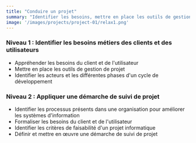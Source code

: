 ```yaml
---
title: "Conduire un projet"
summary: "Identifier les besoins, mettre en place les outils de gestion et appliquer une démarche de suivi de projet efficace."
image: '/images/projects/project-01/relax1.png'
---
```


### Niveau 1 : Identifier les besoins métiers des clients et des utilisateurs
- Appréhender les besoins du client et de l'utilisateur
- Mettre en place les outils de gestion de projet
- Identifier les acteurs et les différentes phases d'un cycle de développement

### Niveau 2 : Appliquer une démarche de suivi de projet
- Identifier les processus présents dans une organisation pour améliorer les systèmes d'information
- Formaliser les besoins du client et de l'utilisateur
- Identifier les critères de faisabilité d'un projet informatique
- Définir et mettre en œuvre une démarche de suivi de projet 